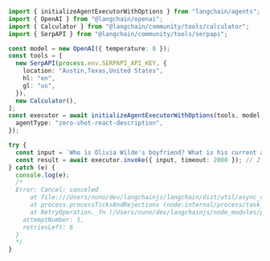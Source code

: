 ```typescript
import { initializeAgentExecutorWithOptions } from "langchain/agents";
import { OpenAI } from "@langchain/openai";
import { Calculator } from "@langchain/community/tools/calculator";
import { SerpAPI } from "@langchain/community/tools/serpapi";

const model = new OpenAI({ temperature: 0 });
const tools = [
  new SerpAPI(process.env.SERPAPI_API_KEY, {
    location: "Austin,Texas,United States",
    hl: "en",
    gl: "us",
  }),
  new Calculator(),
];
const executor = await initializeAgentExecutorWithOptions(tools, model, {
  agentType: "zero-shot-react-description",
});

try {
  const input = `Who is Olivia Wilde's boyfriend? What is his current age raised to the 0.23 power?`;
  const result = await executor.invoke({ input, timeout: 2000 }); // 2 seconds
} catch (e) {
  console.log(e);
  /*
  Error: Cancel: canceled
      at file:///Users/nuno/dev/langchainjs/langchain/dist/util/async_caller.js:60:23
      at process.processTicksAndRejections (node:internal/process/task_queues:95:5)
      at RetryOperation._fn (/Users/nuno/dev/langchainjs/node_modules/p-retry/index.js:50:12) {
    attemptNumber: 1,
    retriesLeft: 6
  }
  */
}
```
